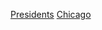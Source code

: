 <!--This category is for people who have held the office of [[University_president|President]] of the [[University_of_Chicago|University of Chicago]].-->

[[Category:芝加哥大學人物|Presidents]]
[[Category:美國各大學校長|Chicago]]